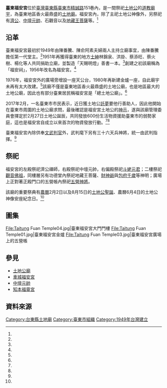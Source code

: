 {{coord|22.754350|121.158138|display=title}}
{{東亞廟宇
| name = 臺東福安宮
| img = File:Taitung Fuan Temple02.jpg
| img_capt = 臺東福安宮
| image_width = 250px
| location = {{ROC-TWN}}臺東縣臺東市精誠路151巷22號<ref name="內政部"/>
| god =[[福德正神|福德正神]]
| type = 土地神
| struct = 
| open_year =1949年
| cere_date =農曆2月2日<br/>農曆8月15日
| cultural_collection= 良好
|}}
'''臺東福安宮'''位於[[臺灣|臺灣]][[臺東縣|臺東縣]][[臺東市|臺東市]][[精誠路_(臺東市)|精誠路]]151巷內，是一間祭祀[[土地公|土地公]]的[[道教|道教]][[廟宇|廟宇]]，為臺東地區香火最鼎盛的[[土地廟|土地廟]]。福安宮內，除了主祀土地公神像外，另祭祀有[[濟公|濟公]]、[[中壇元帥|中壇元帥]]、石觀音以及[[地藏王菩薩|地藏王菩薩]]等。<ref name="教育大市集"/>

== 沿革 ==
臺東福安宮最初於1949年由陳番騰、陳俞阿素夫婦兩人主持立廟事宜，由陳番騰擔任第一代堂主。<ref name="內政部"/>1951年再獲得臺東的地方[[士紳|士紳]]林錦泉、洪掛、蔡添旺、蔡火樹、楊化等人共同捐助立廟，並製造「天賜明燈」善書一本。<ref name="內政部"/>創建之初該廟稱為「福安祠」，1956年改名為福安宮。<ref name="教育大市集"/>

1976年，福安宮外的廣場旁增設一座天公台，1980年再新建金爐一座，自此廟宇未再有太大改建。<ref name="教育大市集"/>該廟不僅是臺東地區香火最鼎盛的土地公廟，也是地區最大的土地公廟，因此也有部分臺東居民稱福安宮是「總土地公廟」。<ref name="教育大市集2"/>

2017年2月，一名臺東市市民表示，近日獲土地公[[託夢|託夢]]要他行善助人，因此他開始在臺東市周圍的土地公廟求問，最後確認是福安宮土地公的[[神示|神示]]，遂與該廟管理委員會擇定於2月27日土地公誕辰，共同發放600份生活物資援助臺東市的弱勢家庭，這也是福安宮自成立以來首次的物資發放行動。<ref name="自由時報"/><ref name="中時電子報"/>

臺東福安宮內除供奉[[判官_(神祇)|文武判官]]外，武判麾下另有三十六天兵神將，統一由武判指揮。<ref name="教育大市集2"/>

== 祭祀 ==
福安宮的左殿祭祀濟公禪師，右殿祭祀中壇元帥，右偏殿祭祀[[斗姥元君|斗姥元君]]；二樓祭祀[[觀音佛祖|觀音佛祖]]，同樓層另有功德堂內祭祀地藏王菩薩、[[財神爺|財神爺]]與[[包府千歲|包府千歲]]等神明；廣場上正對著正殿門口的五營帳內祭祀[[五營神將|五營神將]]。

該廟的重要祭典有[[農曆|農曆]]2月2日以及8月15日的[[土地公誕|土地公聖誕]]、農曆6月4日的土地公神像安座紀念日。<ref name="教育大市集"/>

== 圖集 ==
<gallery>
File:Taitung Fuan Temple04.jpg|臺東福安宮大門門樓
File:Taitung Fuan Temple01.jpg|臺東福安宮金爐
File:Taitung Fuan Temple03.jpg|臺東福安宮廣場上的五營帳
</gallery>

== 參見 ==
* [[土地公廟|土地公廟]]
* [[車城福安宮|車城福安宮]]
* [[中壇元帥|中壇元帥]]
* [[知本福靈宮|知本福靈宮]]

== 資料來源 ==
{{reflist|refs=
<ref name="教育大市集">{{Cite web|language=zh-tw|url=https://market.cloud.edu.tw/content/local/taidon/fuhin/tem/tdc03.htm|title=福安宮|author=|publisher=教育大市集|date=|accessdate=2017-03-01}}</ref>

<ref name="教育大市集2">{{Cite web|language=zh-tw|url=https://market.cloud.edu.tw/content/local/taipei/chenkao/earth/55-3f.htm|title=台東福安宮|author=|publisher=教育大市集|date=|accessdate=2017-03-01}}</ref>

<ref name="內政部">{{Cite web|language=zh-tw|url=http://www.moi.gov.tw/files/civil_download_file/22.%E8%87%BA%E6%9D%B1%E7%B8%A3.pdf|title=全國寺院宮廟基本資料（僅含宗教團體提供部分）|author=|publisher=中華民國內政部|date=|accessdate=2017-03-01}}{{Dead link|date=2020年7月 |bot=InternetArchiveBot |fix-attempted=yes }}</ref>

<ref name="自由時報">{{Cite web|language=zh-tw|url=http://news.ltn.com.tw/news/life/breakingnews/1987792|title=土地公托夢行善 他與台東福安宮辦賑災|author=王秀亭|publisher=自由時報|date=2017-02-27|accessdate=2017-03-01}}</ref>

<ref name="中時電子報">{{Cite web|language=zh-tw|url=http://www.chinatimes.com/realtimenews/20170227003411-260405|title=土地公托夢要他賑災 送出20多萬生活物資|author=莊哲權|publisher=中時電子報|date=2017-02-27|accessdate=2017-03-01}}</ref>

}}

{{commonscat|Taitung Fuan Temple}}
{{DEFAULTSORT:臺東福安宮}}
[[Category:台東縣土地廟|Category:台東縣土地廟]]
[[Category:臺東市組織|Category:臺東市組織]]
[[Category:1949年台灣建立|Category:1949年台灣建立]]